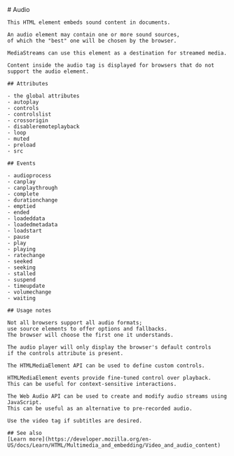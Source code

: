 
<MainHeader/>
<main>
  <article>
    # Audio

    This HTML element embeds sound content in documents.

    An audio element may contain one or more sound sources,
    of which the "best" one will be chosen by the browser.

    MediaStreams can use this element as a destination for streamed media.

    Content inside the audio tag is displayed for browsers that do not support the audio element.

    ## Attributes

    - the global attributes
    - autoplay
    - controls
    - controlslist
    - crossorigin
    - disableremoteplayback
    - loop
    - muted
    - preload
    - src

    ## Events

    - audioprocess
    - canplay
    - canplaythrough
    - complete
    - durationchange
    - emptied
    - ended
    - loadeddata
    - loadedmetadata
    - loadstart
    - pause
    - play
    - playing
    - ratechange
    - seeked
    - seeking
    - stalled
    - suspend
    - timeupdate
    - volumechange
    - waiting

    ## Usage notes

    Not all browsers support all audio formats;
    use source elements to offer options and fallbacks.
    The browser will choose the first one it understands.

    The audio player will only display the browser's default controls
    if the controls attribute is present.

    The HTMLMediaElement API can be used to define custom controls.

    HTMLMediaElement events provide fine-tuned control over playback.
    This can be useful for context-sensitive interactions.

    The Web Audio API can be used to create and modify audio streams using JavaScript.
    This can be useful as an alternative to pre-recorded audio.

    Use the video tag if subtitles are desired.

    ## See also
    [Learn more](https://developer.mozilla.org/en-US/docs/Learn/HTML/Multimedia_and_embedding/Video_and_audio_content)
  </article>
</main>